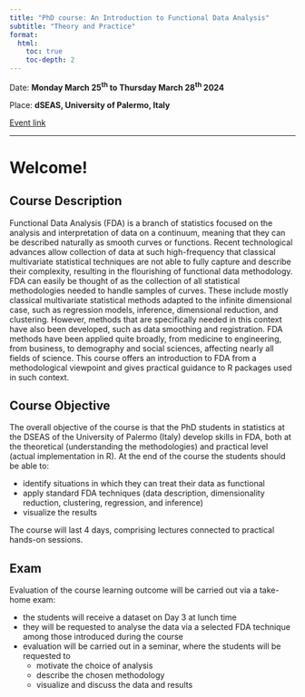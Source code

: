 ```yaml
---
title: "PhD course: An Introduction to Functional Data Analysis"
subtitle: "Theory and Practice"
format: 
  html:
    toc: true
    toc-depth: 2
---
```


Date: **Monday March 25^th^ to Thursday March 28^th^ 2024** 

Place: **dSEAS, University of Palermo, Italy**

[Event link](https://www.med.uio.no/imb/english/research/groups/statistics-high-dimensional-data/events/2024-PhDcourse-FDA.html)

------------------
 
# Welcome!

## Course Description
Functional Data Analysis (FDA) is a branch of statistics focused on the analysis and interpretation of data on a continuum, meaning that they can be described naturally as smooth curves or functions. Recent technological advances allow collection of data at such high-frequency that classical multivariate statistical techniques are not able to fully capture and describe their complexity, resulting in the flourishing of functional data methodology. FDA can easily be thought of as the collection of all statistical methodologies needed to handle samples of curves. These include mostly classical multivariate statistical methods adapted to the infinite dimensional case, such as regression models, inference, dimensional reduction, and clustering. However, methods that are specifically needed in this context have also been developed, such as data smoothing and registration. FDA methods have been applied quite broadly, from medicine to engineering, from business, to demography and social sciences, affecting nearly all fields of science. This course offers an introduction to FDA from a methodological viewpoint and gives practical guidance to R packages used in such context.

## Course Objective
The overall objective of the course is that the PhD students in statistics at the DSEAS of the University of Palermo (Italy) develop skills in FDA, both at the theoretical (understanding the methodologies) and practical level (actual implementation in R). At the end of the course the students should be able to:

* identify situations in which they can treat their data as functional
* apply standard FDA techniques (data description, dimensionality reduction, clustering, regression, and inference)
* visualize the results

The course will last 4 days, comprising lectures connected to practical hands-on sessions. 

## Exam 
Evaluation of the course learning outcome will be carried out via a take-home exam:

* the students will receive a dataset on Day 3 at lunch time
* they will be requested to analyse the data via a selected FDA technique among those introduced during the course
* evaluation will be carried out in a seminar, where the students will be requested to
    + motivate the choice of analysis
    + describe the chosen methodology
    + visualize and discuss the data and results

